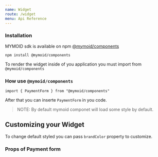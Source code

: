 ```yaml
---
name: Widget
route: /widget
menu: Api Reference
---
```



### Installation

MYMOID sdk is available on npm [@mymoid/components](https://www.npmjs.com/package/@mymoid/components)

```
npm install @mymoid/components
```

To render the widget inside of you application you must import from `@mymoid/components`

### How use `@mymoid/components`

```
import { PaymentForm } from "@mymoid/components"
```

After that you can inserte `PaymentForm` in you code.

<Playground>
  <PaymentForm brandColor="pink" shortCode="XXXXXX" />
</Playground>

> NOTE: By default mymoid componet will load some style by default.

## Customizing your Widget

To change default styled you can pass `brandColor` property to customize.

<Playground>
  <PaymentForm brandColor="pink" shortCode="XXXXXX" />
</Playground>

### Props of Payment form

<Props of={PaymentForm} />

